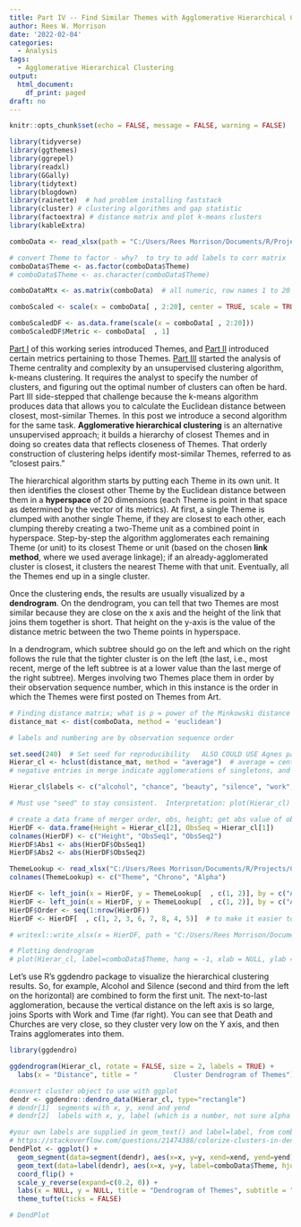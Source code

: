 ```yaml
---
title: Part IV -- Find Similar Themes with Agglomerative Hierarchical Clustering
author: Rees W. Morrison
date: '2022-02-04'
categories:
  - Analysis
tags:
  - Agglomerative Hierarchical Clustering
output: 
  html_document:
    df_print: paged
draft: no
---
```


<!-- 11:05:55 AM: ERROR 2022/02/06 16:05:55 render of "home" failed: "/opt/build/repo/themes/hugo-theme-texify/layouts/_default/index.html:28:26": execute of template failed: template: _default/index.html:28:26: executing "_default/index.html" at <.Params.tags>: range can't iterate over Agglomerative Hierarchical Clustering -->

<!-- 10:13:24 AM: Build failed due to a user error: Build script returned non-zero exit code: 2 -->

```r
knitr::opts_chunk$set(echo = FALSE, message = FALSE, warning = FALSE)

library(tidyverse)  
library(ggthemes) 
library(ggrepel) 
library(readxl) 
library(GGally)
library(tidytext) 
library(blogdown)
library(rainette)  # had problem installing faststack
library(cluster) # clustering algorithms and gap statistic
library(factoextra) # distance matrix and plot k-means clusters
library(kableExtra)

```


```r

comboData <- read_xlsx(path = "C:/Users/Rees Morrison/Documents/R/Projects/CLIENTS/Themes/Analytics/comboData.xlsx")

# convert Theme to factor - why?  to try to add labels to corr matrix
comboData$Theme <- as.factor(comboData$Theme)
# comboData$Theme <- as.character(comboData$Theme)

comboDataMtx <- as.matrix(comboData)  # all numeric, row names 1 to 20

```

```r
comboScaled <- scale(x = comboData[ , 2:20], center = TRUE, scale = TRUE)

comboScaledDF <- as.data.frame(scale(x = comboData[ , 2:20]))
comboScaledDF$Metric <- comboData[  , 1]

```

[Part I](part1) of this working series introduced Themes, and [Part II](part II) introduced certain metrics pertaining to those Themes. [Part III](part III) started the analysis of Theme centrality and complexity by an unsupervised clustering algorithm, k-means clustering.  It requires the analyst to specify the number of clusters, and figuring out the optimal number of clusters can often be hard. Part III side-stepped that challenge because the k-means algorithm produces data that allows you to calculate the Euclidean distance between closest, most-similar Themes. In this post we introduce a second algorithm for the same task. **Agglomerative hierarchical clustering** is an alternative unsupervised approach; it builds a hierarchy of closest Themes and in doing so creates data that reflects closeness of Themes.  That orderly construction of clustering helps identify most-similar Themes, referred to as "closest pairs."

The hierarchical algorithm starts by putting each Theme in its own unit.  It then identifies the closest other Theme by the Euclidean distance between them in a **hyperspace** of 20 dimensions (each Theme is point in that space as determined by the vector of its metrics). At first, a single Theme is clumped with another single Theme, if they are closest to each other, each clumping thereby creating a two-Theme unit as a combined point in hyperspace.  Step-by-step the algorithm agglomerates each remaining Theme (or unit) to its closest Theme or unit (based on the chosen **link method**, where we used average linkage); if an already-agglomerated cluster is closest, it clusters the nearest Theme with that unit.  Eventually, all the Themes end up in a single cluster.  

Once the clustering ends, the results are usually visualized by a **dendrogram**.  On the dendrogram, you can tell that two Themes are most similar because they are close on the x axis and the height of the link that joins them together is short.  That height on the y-axis is the value of the distance metric between the two Theme points in hyperspace.  

In a dendrogram, which subtree should go on the left and which on the right follows the rule that the tighter cluster is on the left (the last, i.e., most recent, merge of the left subtree is at a lower value than the last merge of the right subtree). Merges involving two Themes place them in order by their observation sequence number, which in this instance is the order in which the Themes were first posted on Themes from Art.

```r
# Finding distance matrix; what is p = power of the Minkowski distance
distance_mat <- dist(comboData, method = 'euclidean')

# labels and numbering are by observation sequence order

set.seed(240)  # Set seed for reproducibility   ALSO COULD USE Agnes package
Hierar_cl <- hclust(distance_mat, method = "average")  # average = centroid of the cluster
# negative entries in merge indicate agglomerations of singletons, and positive entries indicate agglomerations of non-singletons.

Hierar_cl$labels <- c("alcohol", "chance", "beauty", "silence", "work", "decisions", "destruction", "time", "death", "trains", "church", "birds", "friends", "sailing", "sports","bridges",  "soldiers", "wind","clothes",  "dancing", "sleep", "rivers", "money", "night")

# Must use "seed" to stay consistent.  Interpretation: plot(Hierar_cl) without labels numbers the leafs. The merge element of the list [1] shows from the bottom up which mergers happened, in what order.  

# create a data frame of merger order, obs, height; get abs value of obs to left_join
HierDF <- data.frame(Height = Hierar_cl[2], ObsSeq = Hierar_cl[1])
colnames(HierDF) <- c("Height", "ObsSeq1", "ObsSeq2")
HierDF$Abs1 <- abs(HierDF$ObsSeq1)
HierDF$Abs2 <- abs(HierDF$ObsSeq2)

ThemeLookup <- read_xlsx("C:/Users/Rees Morrison/Documents/R/Projects/CLIENTS/Themes/Metrics of Themes.xlsx", sheet = "NoSThemes", range = "B1:D25")
colnames(ThemeLookup) <- c("Theme", "Chrono", "Alpha")

HierDF <- left_join(x = HierDF, y = ThemeLookup[  , c(1, 2)], by = c("Abs1" = "Chrono"))
HierDF <- left_join(x = HierDF, y = ThemeLookup[  , c(1, 2)], by = c("Abs2" = "Chrono"))
HierDF$Order <- seq(1:nrow(HierDF)) 
HierDF <- HierDF[  , c(1, 2, 3, 6, 7, 8, 4, 5)]  # to make it easier to read below

# writexl::write_xlsx(x = HierDF, path = "C:/Users/Rees Morrison/Documents/R/Projects/CLIENTS/Themes/Analytics/HierDF.xlsx")

# Plotting dendrogram
# plot(Hierar_cl, label=comboData$Theme, hang = -1, xlab = NULL, ylab = NULL)  # how can I trust the labels? did by hand above

```

Let's use R's ggdendro package to visualize the hierarchical clustering results.  So, for example, Alcohol and Silence (second and third from the left on the horizontal) are combined to form the first unit.  The next-to-last agglomeration, because the vertical distance on the left axis is so large, joins Sports with Work and Time (far right).  You can see that Death and Churches are very close, so they cluster very low on the Y axis, and then Trains agglomerates into them.\

```r
library(ggdendro)

ggdendrogram(Hierar_cl, rotate = FALSE, size = 2, labels = TRUE) + 
  labs(x = "Distance", title = "         Cluster Dendrogram of Themes")

#convert cluster object to use with ggplot
dendr <- ggdendro::dendro_data(Hierar_cl, type="rectangle") 
# dendr[1]  segments with x, y, xend and yend
# dendr[2]  labels with x, y, label (which is a number, not sure alpha or order I created)

#your own labels are supplied in geom_text() and label=label, from comboData$Theme
# https://stackoverflow.com/questions/21474388/colorize-clusters-in-dendogram-with-ggplot2
DendPlot <- ggplot() + 
  geom_segment(data=segment(dendr), aes(x=x, y=y, xend=xend, yend=yend)) + 
  geom_text(data=label(dendr), aes(x=x, y=y, label=comboData$Theme, hjust=0), size=3) +
  coord_flip() + 
  scale_y_reverse(expand=c(0.2, 0)) + 
  labs(x = NULL, y = NULL, title = "Dendrogram of Themes", subtitle = "Hierarchical agglomerative clustering of metrics") +
  theme_tufte(ticks = FALSE)

# DendPlot

```
